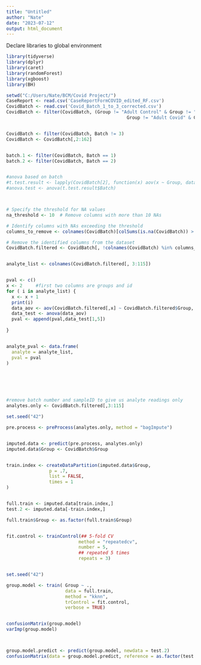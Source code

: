 ---
title: "Untitled"
author: "Nate"
date: "2023-07-12"
output: html_document
---



Declare libraries to global environment

```{r}
library(tidyverse)
library(dplyr)
library(caret)
library(randomForest)
library(xgboost)
library(BH)
```





```{r}



setwd("C:/Users/Nate/BCM/Covid Project/")
CaseReport <- read.csv('CaseReportFormCOVID_edited_RF.csv')
CovidBatch <- read.csv('Covid_Batch_1_to_3_corrected.csv')
CovidBatch <- filter(CovidBatch, (Group != "Adult Control" & Group != "Covid" &
                                             Group != "Adult Covid" & Group != "ID"))


CovidBatch <- filter(CovidBatch, Batch != 3)
CovidBatch <- CovidBatch[,2:162]



```



```{r}



batch.1 <- filter(CovidBatch, Batch == 1)
batch.2 <- filter(CovidBatch, Batch == 2)


#anova based on batch
#t.test.result <- lapply(CovidBatch[2], function(x) aov(x ~ Group, data = CovidBatch))
#anova.test <- anova(t.test.result$Batch)



# Specify the threshold for NA values
na_threshold <- 10  # Remove columns with more than 10 NAs

# Identify columns with NAs exceeding the threshold
columns_to_remove <- colnames(CovidBatch)[colSums(is.na(CovidBatch)) > na_threshold]

# Remove the identified columns from the dataset
CovidBatch.filtered <- CovidBatch[, !colnames(CovidBatch) %in% columns_to_remove]


analyte_list <- colnames(CovidBatch.filtered[, 3:115])


pval <- c()
x <- 2     #first two columns are groups and id
for ( i in analyte_list) {
  x <- x + 1
  print(i)
  data_aov <- aov(CovidBatch.filtered[,x] ~ CovidBatch.filtered$Group, CovidBatch.filtered)
  data_test <- anova(data_aov)
  pval <- append(pval,data_test[1,5])
  
}


analyte_pval <- data.frame(
  analyte = analyte_list,
  pval = pval
)







```








```{r}


#remove batch number and sampleID to give us analyte readings only
analytes.only <- CovidBatch.filtered[,3:115]

set.seed("42")

pre.process <- preProcess(analytes.only, method = "bagImpute")


imputed.data <- predict(pre.process, analytes.only)
imputed.data$Group <- CovidBatch$Group


train.index <- createDataPartition(imputed.data$Group, 
                p = .7,
                list = FALSE,
                times = 1
)


full.train <- imputed.data[train.index,]
test.2 <- imputed.data[-train.index,]

full.train$Group <- as.factor(full.train$Group)



```






``` {r}

fit.control <- trainControl(## 5-fold CV
                           method = "repeatedcv",
                           number = 5,
                           ## repeated 5 times
                           repeats = 3)


set.seed("42")

group.model <- train( Group ~ ., 
                      data = full.train,
                      method = "kknn",
                      trControl = fit.control,
                      verbose = TRUE)


confusionMatrix(group.model)
varImp(group.model)



group.model.predict <- predict(group.model, newdata = test.2)
confusionMatrix(data = group.model.predict, reference = as.factor(test.2$Group))


```




